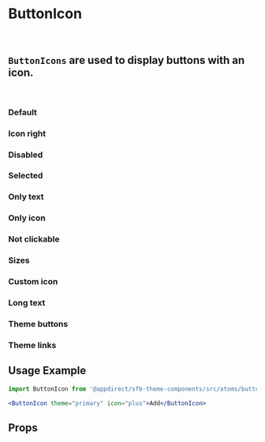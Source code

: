 
<Meta of={ButtonIconStories} />

# ButtonIcon

<br />

## `ButtonIcons` are used to display buttons with an icon.

<br />

### Default

<Canvas>
  <Story of={ButtonIconStories.Default} />
</Canvas>

### Icon right

<Canvas>
  <Story of={ButtonIconStories.IconRight} />
</Canvas>

### Disabled

<Canvas>
  <Story of={ButtonIconStories.Disabled} />
</Canvas>

### Selected

<Canvas>
  <Story of={ButtonIconStories.Selected} />
</Canvas>

### Only text

<Canvas>
  <Story of={ButtonIconStories.OnlyText} />
</Canvas>

### Only icon

<Canvas>
  <Story of={ButtonIconStories.OnlyIcon} />
</Canvas>

### Not clickable

<Canvas>
  <Story of={ButtonIconStories.NotClickable} />
</Canvas>

### Sizes

<Canvas>
  <Story of={ButtonIconStories.Sizes} />
</Canvas>

### Custom icon

<Canvas>
  <Story of={ButtonIconStories.CustomIcon} />
</Canvas>

### Long text

<Canvas>
  <Story of={ButtonIconStories.LongText} />
</Canvas>

### Theme buttons

<Canvas>
  <Story of={ButtonIconStories.ThemeButtons} />
</Canvas>

### Theme links

<Canvas>
  <Story of={ButtonIconStories.ThemeLinks} />
</Canvas>

## Usage Example

```jsx
import ButtonIcon from '@appdirect/sfb-theme-components/src/atoms/button-icon/ButtonIcon';

<ButtonIcon theme="primary" icon="plus">Add</ButtonIcon>

```

## Props

<ArgsTable of={ButtonIcon} />
